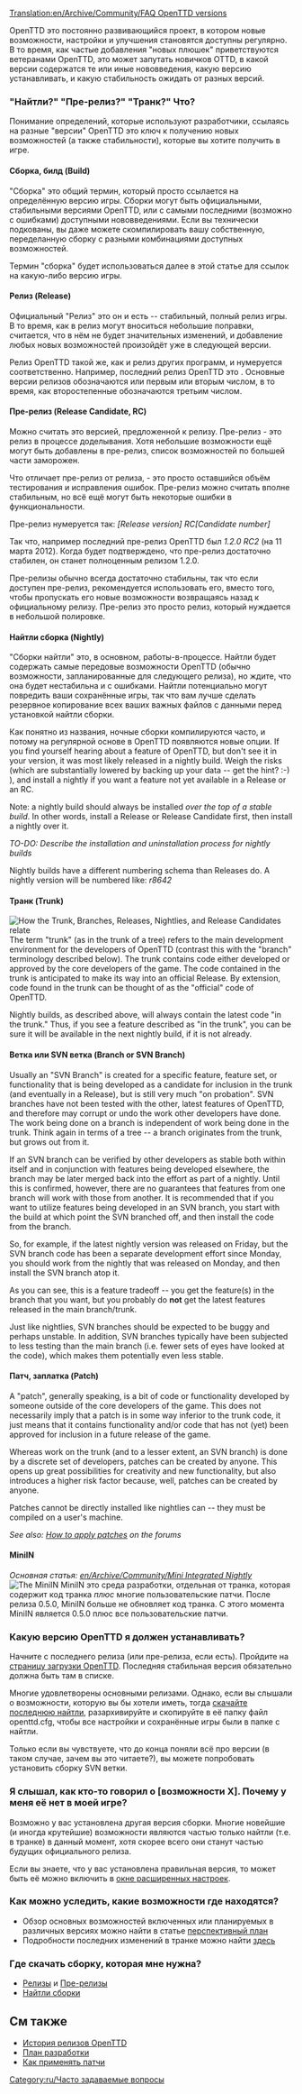 [[Translation:en/Archive/Community/FAQ OpenTTD versions]]
{{ru/Перевод|en/ЧЗВ выпуски OpenTTD|50}}
{{ru/FAQmenu}}

OpenTTD это постоянно развивающийся проект, в котором новые возможности, настройки и улучшения становятся доступны регулярно. В то время, как частые добавления "новых плюшек" приветствуются ветеранами OpenTTD, это может запутать новичков OTTD, в какой версии содержатся те или иные нововведения, какую версию устанавливать, и какую стабильность ожидать от разных версий.

=== "Найтли?"  "Пре-релиз?"  "Транк?"  Что?===
Понимание определений, которые используют разработчики, ссылаясь на разные "версии" OpenTTD это ключ к получению новых возможностей (а также стабильности), которые вы хотите получить в игре.

====Сборка, билд (Build)====
"Сборка" это общий термин, который просто ссылается на определённую версию игры. Сборки могут быть официальными, стабильными версиями OpenTTD, или с самыми последними (возможно с ошибками) доступными нововведениями. Если вы технически подкованы, вы даже можете скомпилировать вашу собственную, переделанную сборку с разными комбинациями доступных возможностей.

Термин "сборка" будет использоваться далее в этой статье для ссылок на какую-либо версию игры.

====Релиз (Release)====
Официальный "Релиз" это он и есть -- стабильный, полный релиз игры. В то время, как в релиз могут вноситься небольшие поправки, считается, что в нём не будет значительных изменений, и добавление любых новых возможностей произойдёт уже в следующей версии.

Релиз OpenTTD такой же, как и релиз других программ, и нумеруется соответственно. Например, последний релиз OpenTTD это {{en/Version}}. Основные версии релизов обозначаются или первым или вторым числом, в то время, как второстепенные обозначаются третьим числом.

====Пре-релиз (Release Candidate, RC)====
Можно считать это версией, предложенной к релизу. Пре-релиз - это релиз в процессе доделывания. Хотя небольшие возможности ещё могут быть добавлены в пре-релиз, список возможностей по большей части заморожен.

Что отличает пре-релиз от релиза, - это просто оставшийся объём тестирования и исправления ошибок. Пре-релиз можно считать вполне стабильным, но всё ещё могут быть некоторые ошибки в функциональности.

Пре-релиз нумеруется так: 
''[Release version] RC[Candidate number]''

Так что, например последний пре-релиз OpenTTD был ''1.2.0 RC2'' (на 11 марта 2012). Когда будет подтверждено, что пре-релиз достаточно стабилен, он станет полноценным релизом 1.2.0.

Пре-релизы обычно всегда достаточно стабильны, так что если доступен пре-релиз, рекомендуется использовать его, вместо того, чтобы пропускать его новые возможности возвращаясь назад к официальному релизу. Пре-релиз это просто релиз, который нуждается в небольшой полировке.

====Найтли сборка (Nightly)====
"Сборки найтли" это, в основном, работы-в-процессе. Найтли будет содержать самые передовые возможности OpenTTD (обычно возможности, запланированные для следующего релиза), но ждите, что она будет нестабильна и с ошибками. Найтли потенциально могут повредить ваши сохранённые игры, так что вам лучше сделать резервное копирование всех ваших важных файлов с данными перед установкой найтли сборки.

Как понятно из названия, ночные сборки компилируются часто, и потому на регулярной основе в OpenTTD появляются новые опции.  If you find yourself hearing about a feature of OpenTTD, but don't see it in your version, it was most likely released in a nightly build.  Weigh the risks (which are substantially lowered by backing up your data -- get the hint?  :-)  ), and install a nightly if you want a feature not yet available in a Release or an RC.

Note: a nightly build should always be installed ''over the top of a stable build''.  In other words, install a Release or Release Candidate first, then install a nightly over it.

''TO-DO: Describe the installation and uninstallation process for nightly builds''

Nightly builds have a different numbering schema than Releases do.  A nightly version will be numbered like:
''r8642''

====Транк (Trunk)====
[[File:en/Archive/Community/Version Illustration.gif|frame|right|How the Trunk, Branches, Releases, Nightlies, and Release Candidates relate]]
The term "trunk" (as in the trunk of a tree) refers to the main development environment for the developers of OpenTTD (contrast this with the "branch" terminology described below).  The trunk contains code either developed  or approved by the core developers of the game.  The code contained in the trunk is anticipated to make its way into an official Release.  By extension, code found in the trunk can be thought of as the "official" code of OpenTTD.

Nightly builds, as described above, will always contain the latest code "in the trunk."  Thus, if you see a feature described as "in the trunk", you can be sure it will be available in the next nightly build, if it is not already.

====Ветка или SVN ветка (Branch or SVN Branch)====
Usually an "SVN Branch" is created for a specific feature, feature set, or functionality that is being developed as a candidate for inclusion in the trunk (and eventually in a Release), but is still very much "on probation".  SVN branches have not been tested with the other, latest features of OpenTTD, and therefore may corrupt or undo the work other developers have done.  The work being done on a branch is independent of work being done in the trunk. Think again in terms of a tree -- a branch originates from the trunk, but grows out from it.

If an SVN branch can be verified by other developers as stable both within itself and in conjunction with features being developed elsewhere, the branch may be later merged back into the effort as part of a nightly.  Until this is confirmed, however, there are no guarantees that features from one branch will work with those from another.  It is recommended that if you want to utilize features being developed in an SVN branch, you start with the build at which point the SVN branched off, and then install the code from the branch.

So, for example, if the latest nightly version was released on Friday, but the SVN branch code has been a separate development effort since Monday, you should work from the nightly that was released on Monday, and then install the SVN branch atop it.

As you can see, this is a feature tradeoff -- you get the feature(s) in the branch that you want, but you probably do '''not''' get the latest features released in the main branch/trunk.

Just like nightlies, SVN branches should be expected to be buggy and perhaps unstable.  In addition, SVN branches typically have been subjected to less testing than the main branch (i.e. fewer sets of eyes have looked at the code), which makes them potentially even less stable.

====Патч, заплатка (Patch)====
A "patch", generally speaking, is a bit of code or functionality developed by someone outside of the core developers of the game.  This does not necessarily imply that a patch is in some way inferior to the trunk code, it just means that it contains functionality and/or code that has not (yet) been approved for inclusion in a future release of the game.

Whereas work on the trunk (and to a lesser extent, an SVN branch) is done by a discrete set of developers, patches can be created by anyone.  This opens up great possibilities for creativity and new functionality, but also introduces a higher risk factor because, well, patches can be created by anyone.

Patches cannot be directly installed like nightlies can -- they must be compiled on a user's machine.

''See also: [http://www.tt-forums.net/viewtopic.php?t=21678 How to apply patches] on the forums''

====MiniIN====
{{ru/Archive/Community/Возможность период|Old|0.5}}
''Основная статья: [[en/Archive/Community/Mini Integrated Nightly]]''<br>
[[File:en/Archive/Community/MiniIN Illustration.gif|frame|right|The MiniIN]]
MiniIN это среда разработки, отдельная от транка, которая содержит код транка ''плюс'' многие пользовательские патчи. После релиза 0.5.0, MiniIN больше не обновляет код транка. С этого момента MiniIN является 0.5.0 плюс все пользовательские патчи.

===Какую версию OpenTTD я должен устанавливать?===
Начните с последнего релиза (или пре-релиза, если есть). Пройдите на [http://www.openttd.org/download-stable страницу загрузки OpenTTD]. Последняя стабильная версия обязательно должна быть там в списке.

Многие удовлетворены основными релизами. Однако, если вы слышали о возможности, которую вы бы хотели иметь, тогда [http://nightly.openttd.org/ скачайте последнюю найтли], разархивируйте и скопируйте в её папку файл openttd.cfg, чтобы все настройки и сохранённые игры были в папке с найтли.

Только если вы чувствуете, что до конца поняли всё про версии (в таком случае, зачем вы это читаете?), вы можете попробовать установить сборку SVN ветки.

===Я слышал, как кто-то говорил о [возможности Х]. Почему у меня её нет в моей игре?===
Возможно у вас установлена другая версия сборки. Многие новейшие (и иногда крутейшие) возможности являются частью только найтли (т.е. в транке) в данный момент, хотя скорее всего они станут частью будущих официального релиза.

Если вы знаете, что у вас установлена правильная версия, то может быть её можно включить в [[ru/Archive/Manual/Settings/Расширенные настройки|окне расширенных настроек]].

===Как можно уследить, какие возможности где находятся?===
* Обзор основных возможностей включенных или планируемых в различных версиях можно найти в статье [[ru/Archive/Lists/Перспективный план|перспективный план]]
* Подробности последних изменений в транке можно найти [http://vcs.openttd.org/svn/log/trunk здесь]

===Где скачать сборку, которая мне нужна?===
* [http://www.openttd.org/download-stable Релизы] и [http://www.openttd.org/download-testing Пре-релизы]
* [http://www.openttd.org/download-trunk Найтли сборки]

==См также==
* [[ru/Archive/OpenTTD/Main Page|История релизов OpenTTD]]
* [[ru/Archive/Lists/Перспективный план|План разработки]]
* [http://www.tt-forums.net/viewtopic.php?t=21678 Как применять патчи]

[[Category:ru/Часто задаваемые вопросы]]